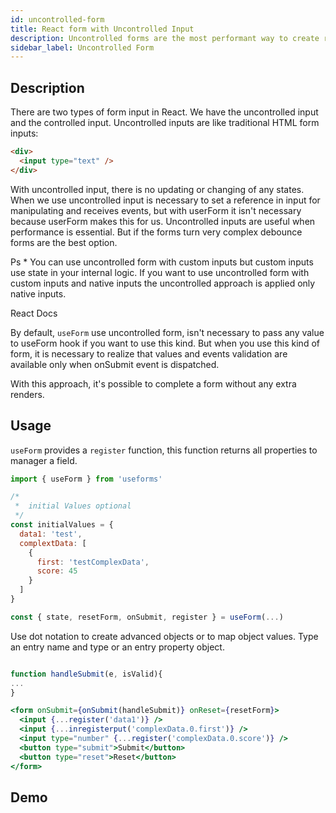 ```yaml
---
id: uncontrolled-form
title: React form with Uncontrolled Input
description: Uncontrolled forms are the most performant way to create react forms. With uncontrolled input values, there is no updating or changing of any states. What you submit is what you get.
sidebar_label: Uncontrolled Form
---
```



## Description

There are two types of form input in React. We have the uncontrolled input and the controlled input. Uncontrolled inputs are like traditional HTML form inputs:

```html
<div>
  <input type="text" />
</div>
```

With uncontrolled input, there is no updating or changing of any states. When we use uncontrolled input is necessary to set a reference in input for manipulating and receives events, but with userForm it isn't necessary because userForm makes this for us.
Uncontrolled inputs are useful when performance is essential. But if the forms turn very complex debounce forms are the best option.

Ps \* You can use uncontrolled form with custom inputs but custom inputs use state in your internal logic.
If you want to use uncontrolled form with custom inputs and native inputs the uncontrolled approach is applied only native inputs.

React Docs

By default, `useForm` use uncontrolled form, isn't necessary to pass any value to useForm hook if you want to use this kind.
But when you use this kind of form, it is necessary to realize that values and events validation are available only when onSubmit event is dispatched.

With this approach, it's possible to complete a form without any extra renders.

## Usage

`useForm` provides a `register` function, this function returns all properties to manager a field.

```javascript
import { useForm } from 'useforms'

/*
 *  initial Values optional
 */
const initialValues = {
  data1: 'test',
  complextData: [
    {
      first: 'testComplexData',
      score: 45
    }
  ]
}

const { state, resetForm, onSubmit, register } = useForm(...)
```

Use dot notation to create advanced objects or to map object values. Type an entry name and type or an entry property object.

```jsx

function handleSubmit(e, isValid){
...
}

<form onSubmit={onSubmit(handleSubmit)} onReset={resetForm}>
  <input {...register('data1')} />
  <input {...inregisterput('complexData.0.first')} />
  <input type="number" {...register('complexData.0.score')} />
  <button type="submit">Submit</button>
  <button type="reset">Reset</button>
</form>
```

## Demo

<Uncontrolled />
